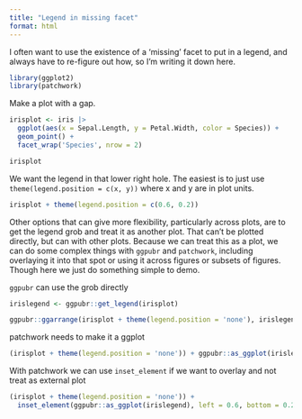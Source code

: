 ```yaml
---
title: "Legend in missing facet"
format: html
---
```


I often want to use the existence of a 'missing' facet to put in a legend, and always have to re-figure out how, so I'm writing it down here.

```r
library(ggplot2)
library(patchwork)
```

Make a plot with a gap.

```r
irisplot <- iris |> 
  ggplot(aes(x = Sepal.Length, y = Petal.Width, color = Species)) +
  geom_point() +
  facet_wrap('Species', nrow = 2)

irisplot
```

We want the legend in that lower right hole. The easiest is to just use `theme(legend.position = c(x, y))` where x and y are in plot units.

```r
irisplot + theme(legend.position = c(0.6, 0.2))
```

Other options that can give more flexibility, particularly across plots, are to get the legend grob and treat it as another plot. That can't be plotted directly, but can with other plots. Because we can treat this as a plot, we can do some complex things with `ggpubr` and `patchwork`, including overlaying it into that spot or using it across figures or subsets of figures. Though here we just do something simple to demo.

`ggpubr` can use the grob directly

```r
irislegend <- ggpubr::get_legend(irisplot)
```

```r
ggpubr::ggarrange(irisplot + theme(legend.position = 'none'), irislegend)
```

patchwork needs to make it a ggplot

```r
(irisplot + theme(legend.position = 'none')) + ggpubr::as_ggplot(irislegend)
```

With patchwork we can use `inset_element` if we want to overlay and not treat as external plot

```r
(irisplot + theme(legend.position = 'none')) + 
  inset_element(ggpubr::as_ggplot(irislegend), left = 0.6, bottom = 0.2, right = 0.8, top = 0.4)
```
